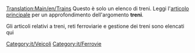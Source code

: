 [[Translation:Main/en/Trains]]
Questo è solo un elenco di treni. Leggi l'[[Main/it/Treni|articolo principale]] per un approfondimento dell'argomento '''treni'''.

Gli articoli relativi a treni, reti ferroviarie e gestione dei treni sono elencati qui

[[Category:it/Veicoli]]
[[Category:it/Ferrovie]]
